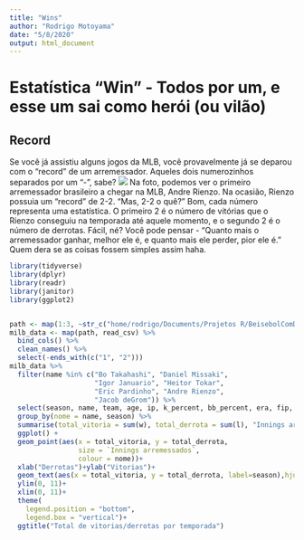 ```yaml
---
title: "Wins"
author: "Rodrigo Motoyama"
date: "5/8/2020"
output: html_document
---
```

# Estatística "Win" - Todos por um, e esse um sai como herói (ou vilão)

## Record
Se você já assistiu alguns jogos da MLB, você provavelmente já se deparou com o "record" de um arremessador. Aqueles dois numerozinhos separados por um "-", sabe?
![](/home/rodrigo/Documents/Projetos R/BeisebolComDados/minorLeagueAnalysis/imagens/AndreRienzoRecord.jpg)
Na foto, podemos ver o primeiro arremessador brasileiro a chegar na MLB, Andre Rienzo. Na ocasião, Rienzo possuia um "record" de 2-2. "Mas, 2-2 o quê?" Bom, cada número representa uma estatística. O primeiro 2 é o número de vitórias que o Rienzo conseguiu na temporada até aquele momento, e o segundo 2 é o número de derrotas. Fácil, né? Você pode pensar - "Quanto mais o arremessador ganhar, melhor ele é, e quanto mais ele perder, pior ele é." Quem dera se as coisas fossem simples assim haha.

```r
library(tidyverse)
library(dplyr)
library(readr)
library(janitor)
library(ggplot2)


path <- map(1:3, ~str_c("home/rodrigo/Documents/Projetos R/BeisebolComDados/minorLeagueAnalysis/data/fangraphs-minor-league-leaders (", .x, ").csv"))
milb_data <- map(path, read_csv) %>%
  bind_cols() %>%
  clean_names() %>%
  select(-ends_with(c("1", "2")))
milb_data %>%
  filter(name %in% c("Bo Takahashi", "Daniel Missaki",
                     "Igor Januario", "Heitor Tokar",
                     "Eric Pardinho", "Andre Rienzo",
                     "Jacob deGrom")) %>%
  select(season, name, team, age, ip, k_percent, bb_percent, era, fip, babip, sw_str_percent, w, l) %>%
  group_by(nome = name, season) %>%
  summarise(total_vitoria = sum(w), total_derrota = sum(l), "Innings arremessados" = sum(ip)) %>%
  ggplot() +
  geom_point(aes(x = total_vitoria, y = total_derrota,
                 size = `Innings arremessados`,
                 colour = nome))+
  xlab("Derrotas")+ylab("Vitorias")+
  geom_text(aes(x = total_vitoria, y = total_derrota, label=season),hjust=0, vjust=0)+
  ylim(0, 11)+
  xlim(0, 11)+
  theme(
    legend.position = "bottom",
    legend.box = "vertical")+
  ggtitle("Total de vitorias/derrotas por temporada")



```


